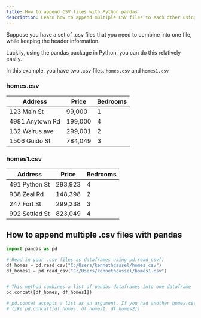 ```yaml
---
title: How to append CSV files with Python pandas
description: Learn how to append multiple CSV files to each other using Python Pandas
---
```


Suppose you have a set of .csv files that you need to combine into one file, while keeping the header information.

Luckily, using the pandas package in Python, you can do this relatively easily.

In this example, you have two .csv files. `homes.csv` and `homes1.csv`

### homes.csv

| Address         | Price   | Bedrooms |
| --------------- | ------- | -------- |
| 123 Main St     | 99,000  | 1        |
| 4981 Anytown Rd | 199,000 | 4        |
| 132 Walrus ave  | 299,001 | 2        |
| 1506 Guido St   | 784,049 | 3        |

### homes1.csv

| Address        | Price   | Bedrooms |
| -------------- | ------- | -------- |
| 491 Python St  | 293,923 | 4        |
| 938 Zeal Rd    | 148,398 | 2        |
| 247 Fort St    | 299,238 | 3        |
| 992 Settled St | 823,049 | 4        |

## How to append multiple .csv files with pandas

```python
import pandas as pd

# Read in your .csv files as dataframes using pd.read_csv()
df_homes = pd.read_csv("C:/Users/kennethcassel/homes.csv")
df_homes1 = pd.read_csv("C:/Users/kennethcassel/homes1.csv")


# This method combines a list of pandas dataframes into one dataframe
pd.concat([df_homes, df_homes1])

# pd.concat accepts a list as an argument. If you had another homes.csv file to append you could add it to the list
# like pd.concat([df_homes, df_homes1, df_homes2])
```
